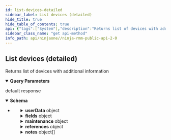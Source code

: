 ```yaml
---
id: list-devices-detailed
sidebar_label: List devices (detailed)
hide_title: true
hide_table_of_contents: true
api: {"tags":["System"],"description":"Returns list of devices with additional information","operationId":"getDevicesDetailed","parameters":[{"name":"df","in":"query","description":"Device filter","schema":{"type":"string"}},{"name":"pageSize","in":"query","schema":{"type":"integer","description":"Limit number of devices to return","format":"int32"}},{"name":"after","in":"query","schema":{"type":"integer","description":"Last Node ID from previous page","format":"int32"}}],"responses":{"default":{"description":"default response","content":{"application/json":{"schema":{"type":"array","items":{"type":"object","properties":{"id":{"type":"integer","description":"Node (Device) identifier","format":"int32"},"parentDeviceId":{"type":"integer","description":"Parent Node identifier","format":"int32"},"organizationId":{"type":"integer","description":"Organization identifier","format":"int32"},"locationId":{"type":"integer","description":"Location identifier","format":"int32"},"nodeClass":{"type":"string","description":"Node Class","enum":["WINDOWS_SERVER","WINDOWS_WORKSTATION","LINUX_WORKSTATION","MAC","ANDROID","VMWARE_VM_HOST","VMWARE_VM_GUEST","HYPERV_VMM_HOST","HYPERV_VMM_GUEST","LINUX_SERVER","MAC_SERVER","CLOUD_MONITOR_TARGET","NMS_SWITCH","NMS_ROUTER","NMS_FIREWALL","NMS_PRIVATE_NETWORK_GATEWAY","NMS_PRINTER","NMS_SCANNER","NMS_DIAL_MANAGER","NMS_WAP","NMS_IPSLA","NMS_COMPUTER","NMS_VM_HOST","NMS_APPLIANCE","NMS_OTHER","NMS_SERVER","NMS_PHONE","NMS_VIRTUAL_MACHINE","NMS_NETWORK_MANAGEMENT_AGENT"]},"nodeRoleId":{"type":"integer","description":"Node Role identifier","format":"int32"},"rolePolicyId":{"type":"integer","description":"Node Role policy ID based on organization Policy Mapping","format":"int32"},"policyId":{"type":"integer","description":"Assigned policy ID (overrides organization policy mapping)","format":"int32"},"approvalStatus":{"type":"string","description":"Approval Status","enum":["PENDING","APPROVED"]},"offline":{"type":"boolean","description":"Is Offline?"},"displayName":{"type":"string","description":"Display Name"},"systemName":{"type":"string","description":"System Name"},"dnsName":{"type":"string","description":"DNS Name"},"netbiosName":{"type":"string","description":"NETBIOS Name"},"created":{"type":"number","description":"Created","format":"double"},"lastContact":{"type":"number","description":"Last Contact","format":"double"},"lastUpdate":{"type":"number","description":"Last data submission timestamp","format":"double"},"userData":{"type":"object","additionalProperties":true,"description":"Custom attributes"},"tags":{"type":"array","description":"Tags","items":{"type":"string","description":"Tags"}},"fields":{"type":"object","additionalProperties":{"type":"object","description":"Custom Fields"},"description":"Custom Fields"},"maintenance":{"type":"object","properties":{"status":{"type":"string","description":"Maintenance mode status","enum":["PENDING","IN_MAINTENANCE","FAILED"]},"start":{"type":"number","description":"Maintenance mode start time","format":"double"},"end":{"type":"number","description":"Maintenance mode end time","format":"double"}},"description":"Maintenance mode status"},"references":{"type":"object","properties":{"organization":{"type":"object","properties":{"name":{"type":"string","description":"Organization full name"},"description":{"type":"string","description":"Organization Description"},"userData":{"type":"object","additionalProperties":true,"description":"Custom attributes"},"nodeApprovalMode":{"type":"string","description":"Device Approval Mode","enum":["AUTOMATIC","MANUAL","REJECT"]},"tags":{"type":"array","description":"Tags","items":{"type":"string","description":"Tags"}},"fields":{"type":"object","additionalProperties":{"type":"object","description":"Custom Fields"},"description":"Custom Fields"},"id":{"type":"integer","description":"Organization identifier","format":"int32"}}},"location":{"type":"object","properties":{"name":{"type":"string","description":"Location name"},"address":{"type":"string","description":"Address"},"description":{"type":"string","description":"Description"},"userData":{"type":"object","additionalProperties":true,"description":"Custom attributes"},"tags":{"type":"array","description":"Tags","items":{"type":"string","description":"Tags"}},"fields":{"type":"object","additionalProperties":{"type":"object","description":"Custom Fields"},"description":"Custom Fields"},"id":{"type":"integer","description":"Location identifier","format":"int32"}},"description":"Location"},"rolePolicy":{"type":"object","properties":{"id":{"type":"integer","description":"Policy identifier","format":"int32"},"parentPolicyId":{"type":"integer","description":"Parent Policy identifier","format":"int32"},"name":{"type":"string","description":"Name"},"description":{"type":"string","description":"Description"},"nodeClass":{"type":"string","description":"Node Class","enum":["WINDOWS_SERVER","WINDOWS_WORKSTATION","LINUX_WORKSTATION","MAC","ANDROID","VMWARE_VM_HOST","VMWARE_VM_GUEST","HYPERV_VMM_HOST","HYPERV_VMM_GUEST","LINUX_SERVER","MAC_SERVER","CLOUD_MONITOR_TARGET","NMS_SWITCH","NMS_ROUTER","NMS_FIREWALL","NMS_PRIVATE_NETWORK_GATEWAY","NMS_PRINTER","NMS_SCANNER","NMS_DIAL_MANAGER","NMS_WAP","NMS_IPSLA","NMS_COMPUTER","NMS_VM_HOST","NMS_APPLIANCE","NMS_OTHER","NMS_SERVER","NMS_PHONE","NMS_VIRTUAL_MACHINE","NMS_NETWORK_MANAGEMENT_AGENT"]},"updated":{"type":"number","description":"Last update timestamp","format":"double"},"nodeClassDefault":{"type":"boolean","description":"Is Default Policy for Node Class"},"tags":{"type":"array","description":"Tags","items":{"type":"string","description":"Tags"}},"fields":{"type":"object","additionalProperties":{"type":"object","description":"Custom Fields"},"description":"Custom Fields"}},"description":"Assigned policy ID (overrides organization policy mapping)"},"policy":{"type":"object","properties":{"id":{"type":"integer","description":"Policy identifier","format":"int32"},"parentPolicyId":{"type":"integer","description":"Parent Policy identifier","format":"int32"},"name":{"type":"string","description":"Name"},"description":{"type":"string","description":"Description"},"nodeClass":{"type":"string","description":"Node Class","enum":["WINDOWS_SERVER","WINDOWS_WORKSTATION","LINUX_WORKSTATION","MAC","ANDROID","VMWARE_VM_HOST","VMWARE_VM_GUEST","HYPERV_VMM_HOST","HYPERV_VMM_GUEST","LINUX_SERVER","MAC_SERVER","CLOUD_MONITOR_TARGET","NMS_SWITCH","NMS_ROUTER","NMS_FIREWALL","NMS_PRIVATE_NETWORK_GATEWAY","NMS_PRINTER","NMS_SCANNER","NMS_DIAL_MANAGER","NMS_WAP","NMS_IPSLA","NMS_COMPUTER","NMS_VM_HOST","NMS_APPLIANCE","NMS_OTHER","NMS_SERVER","NMS_PHONE","NMS_VIRTUAL_MACHINE","NMS_NETWORK_MANAGEMENT_AGENT"]},"updated":{"type":"number","description":"Last update timestamp","format":"double"},"nodeClassDefault":{"type":"boolean","description":"Is Default Policy for Node Class"},"tags":{"type":"array","description":"Tags","items":{"type":"string","description":"Tags"}},"fields":{"type":"object","additionalProperties":{"type":"object","description":"Custom Fields"},"description":"Custom Fields"}},"description":"Assigned policy ID (overrides organization policy mapping)"},"role":{"type":"object","properties":{"id":{"type":"integer","description":"Device Role identifier","format":"int32"},"name":{"type":"string","description":"Name"},"description":{"type":"string","description":"Description"},"nodeClass":{"type":"string","description":"Node Class","enum":["WINDOWS_SERVER","WINDOWS_WORKSTATION","LINUX_WORKSTATION","MAC","ANDROID","VMWARE_VM_HOST","VMWARE_VM_GUEST","HYPERV_VMM_HOST","HYPERV_VMM_GUEST","LINUX_SERVER","MAC_SERVER","CLOUD_MONITOR_TARGET","NMS_SWITCH","NMS_ROUTER","NMS_FIREWALL","NMS_PRIVATE_NETWORK_GATEWAY","NMS_PRINTER","NMS_SCANNER","NMS_DIAL_MANAGER","NMS_WAP","NMS_IPSLA","NMS_COMPUTER","NMS_VM_HOST","NMS_APPLIANCE","NMS_OTHER","NMS_SERVER","NMS_PHONE","NMS_VIRTUAL_MACHINE","NMS_NETWORK_MANAGEMENT_AGENT"]},"custom":{"type":"boolean","description":"Is custom node role?"},"chassisType":{"type":"string","description":"Chassis Type","enum":["UNKNOWN","DESKTOP","LAPTOP","MOBILE"]},"created":{"type":"number","description":"Date created","format":"double"},"tags":{"type":"array","description":"Tags","items":{"type":"string","description":"Tags"}},"fields":{"type":"object","additionalProperties":{"type":"object","description":"Custom Fields"},"description":"Custom Fields"}},"description":"Device Role"}},"description":"Expanded entity references"},"ipAddresses":{"type":"array","description":"Device IP addresses","items":{"type":"string","description":"Device IP addresses"}},"macAddresses":{"type":"array","description":"Device MAC addresses","items":{"type":"string","description":"Device MAC addresses"}},"publicIP":{"type":"string","description":"Device Public IP Address"},"notes":{"type":"array","description":"Device Notes","items":{"type":"object","properties":{"text":{"type":"string","description":"Note text"}},"description":"Device Notes"}},"deviceType":{"type":"string"}},"discriminator":{"propertyName":"deviceType"}}}}}}},"method":"get","path":"/api/v2/devices-detailed","servers":[{"url":"https://eu.ninjarmm.com","description":"EU instance"},{"url":"https://app.ninjarmm.com","description":"US instance"},{"url":"https://oc.ninjarmm.com","description":"Oceania instance"}],"security":[{"oauth2":["monitoring","Management","control"]},{"sessionKey":["monitoring","Management","control"]},{"bearer":["monitoring","Management","control"]}],"securitySchemes":{"oauth2":{"type":"oauth2","flows":{"authorizationCode":{"authorizationUrl":"/ws/oauth/authorize","tokenUrl":"/ws/oauth/token","scopes":{"monitoring":"Monitoring APIs","Management":"Management APIs"}},"clientCredentials":{"tokenUrl":"/ws/oauth/token","scopes":{"monitoring":"Monitoring APIs","Management":"Management APIs"}}}},"sessionKey":{"type":"apiKey","name":"sessionKey","in":"cookie"},"bearer":{"type":"http","scheme":"bearer"}},"info":{"title":"Ninja RMM Public API 2.0","description":"Ninja RMM Public API documentation. <br><br>\nSee also: <br> \n<a href=\"https://resources.ninjarmm.com/API/Ninja+RMM+Public+API+v2.0.5+Device+Filter+Syntax.pdf\">Device Filter syntax</a><br>\n<a href=\"https://resources.ninjarmm.com/API/Ninja+RMM+Public+API+v2.0.5+Webhooks.pdf\">Webhooks</a>","contact":{"email":"api@ninjarmm.com"},"version":"2.0.9-draft"},"postman":{"name":"List devices (detailed)","description":{"content":"Returns list of devices with additional information","type":"text/plain"},"url":{"path":["api","v2","devices-detailed"],"host":["{{baseUrl}}"],"query":[{"disabled":false,"description":{"content":"Device filter","type":"text/plain"},"key":"df","value":""},{"disabled":false,"key":"pageSize","value":""},{"disabled":false,"key":"after","value":""}],"variable":[]},"header":[{"key":"Accept","value":"application/json"}],"method":"GET"}}
sidebar_class_name: "get api-method"
info_path: api/ninjaone//ninja-rmm-public-api-2-0
---
```



## List devices (detailed)



Returns list of devices with additional information

<details style={{"marginBottom":"1rem"}} data-collapsed={false} open={true}><summary style={{}}><strong>Query Parameters</strong></summary><div><ul><ParamsItem className={"paramsItem"} param={{"name":"df","in":"query","description":"Device filter","schema":{"type":"string"}}}></ParamsItem><ParamsItem className={"paramsItem"} param={{"name":"pageSize","in":"query","schema":{"type":"integer","description":"Limit number of devices to return","format":"int32"}}}></ParamsItem><ParamsItem className={"paramsItem"} param={{"name":"after","in":"query","schema":{"type":"integer","description":"Last Node ID from previous page","format":"int32"}}}></ParamsItem></ul></div></details><div><ApiTabs><TabItem label={"default"} value={"default"}><div>

default response

</div><div><details style={{}} data-collapsed={false} open={true}><summary style={{"textAlign":"left"}}><strong>Schema</strong></summary><div style={{"textAlign":"left","marginLeft":"1rem"}}></div><ul style={{"marginLeft":"1rem"}}><li><div><ul><SchemaItem collapsible={false} name={"id"} required={false} schemaDescription={"Node (Device) identifier"} schemaName={"int32"} qualifierMessage={undefined}></SchemaItem><SchemaItem collapsible={false} name={"parentDeviceId"} required={false} schemaDescription={"Parent Node identifier"} schemaName={"int32"} qualifierMessage={undefined}></SchemaItem><SchemaItem collapsible={false} name={"organizationId"} required={false} schemaDescription={"Organization identifier"} schemaName={"int32"} qualifierMessage={undefined}></SchemaItem><SchemaItem collapsible={false} name={"locationId"} required={false} schemaDescription={"Location identifier"} schemaName={"int32"} qualifierMessage={undefined}></SchemaItem><SchemaItem collapsible={false} name={"nodeClass"} required={false} schemaDescription={"Node Class"} schemaName={"string"} qualifierMessage={"**Possible values:** [`WINDOWS_SERVER`, `WINDOWS_WORKSTATION`, `LINUX_WORKSTATION`, `MAC`, `ANDROID`, `VMWARE_VM_HOST`, `VMWARE_VM_GUEST`, `HYPERV_VMM_HOST`, `HYPERV_VMM_GUEST`, `LINUX_SERVER`, `MAC_SERVER`, `CLOUD_MONITOR_TARGET`, `NMS_SWITCH`, `NMS_ROUTER`, `NMS_FIREWALL`, `NMS_PRIVATE_NETWORK_GATEWAY`, `NMS_PRINTER`, `NMS_SCANNER`, `NMS_DIAL_MANAGER`, `NMS_WAP`, `NMS_IPSLA`, `NMS_COMPUTER`, `NMS_VM_HOST`, `NMS_APPLIANCE`, `NMS_OTHER`, `NMS_SERVER`, `NMS_PHONE`, `NMS_VIRTUAL_MACHINE`, `NMS_NETWORK_MANAGEMENT_AGENT`]"}></SchemaItem><SchemaItem collapsible={false} name={"nodeRoleId"} required={false} schemaDescription={"Node Role identifier"} schemaName={"int32"} qualifierMessage={undefined}></SchemaItem><SchemaItem collapsible={false} name={"rolePolicyId"} required={false} schemaDescription={"Node Role policy ID based on organization Policy Mapping"} schemaName={"int32"} qualifierMessage={undefined}></SchemaItem><SchemaItem collapsible={false} name={"policyId"} required={false} schemaDescription={"Assigned policy ID (overrides organization policy mapping)"} schemaName={"int32"} qualifierMessage={undefined}></SchemaItem><SchemaItem collapsible={false} name={"approvalStatus"} required={false} schemaDescription={"Approval Status"} schemaName={"string"} qualifierMessage={"**Possible values:** [`PENDING`, `APPROVED`]"}></SchemaItem><SchemaItem collapsible={false} name={"offline"} required={false} schemaDescription={"Is Offline?"} schemaName={"boolean"} qualifierMessage={undefined}></SchemaItem><SchemaItem collapsible={false} name={"displayName"} required={false} schemaDescription={"Display Name"} schemaName={"string"} qualifierMessage={undefined}></SchemaItem><SchemaItem collapsible={false} name={"systemName"} required={false} schemaDescription={"System Name"} schemaName={"string"} qualifierMessage={undefined}></SchemaItem><SchemaItem collapsible={false} name={"dnsName"} required={false} schemaDescription={"DNS Name"} schemaName={"string"} qualifierMessage={undefined}></SchemaItem><SchemaItem collapsible={false} name={"netbiosName"} required={false} schemaDescription={"NETBIOS Name"} schemaName={"string"} qualifierMessage={undefined}></SchemaItem><SchemaItem collapsible={false} name={"created"} required={false} schemaDescription={"Created"} schemaName={"double"} qualifierMessage={undefined}></SchemaItem><SchemaItem collapsible={false} name={"lastContact"} required={false} schemaDescription={"Last Contact"} schemaName={"double"} qualifierMessage={undefined}></SchemaItem><SchemaItem collapsible={false} name={"lastUpdate"} required={false} schemaDescription={"Last data submission timestamp"} schemaName={"double"} qualifierMessage={undefined}></SchemaItem><SchemaItem collapsible={true} className={"schemaItem"}><details style={{}}><summary style={{}}><strong>userData</strong><span style={{"opacity":"0.6"}}> object</span></summary><div style={{"marginLeft":"1rem"}}><div style={{"marginTop":".5rem","marginBottom":".5rem"}}>

Custom attributes

</div></div></details></SchemaItem><SchemaItem collapsible={false} name={"tags"} required={false} schemaDescription={"Tags"} schemaName={"string[]"} qualifierMessage={undefined}></SchemaItem><SchemaItem collapsible={true} className={"schemaItem"}><details style={{}}><summary style={{}}><strong>fields</strong><span style={{"opacity":"0.6"}}> object</span></summary><div style={{"marginLeft":"1rem"}}><div style={{"marginTop":".5rem","marginBottom":".5rem"}}>

Custom Fields

</div></div></details></SchemaItem><SchemaItem collapsible={true} className={"schemaItem"}><details style={{}}><summary style={{}}><strong>maintenance</strong><span style={{"opacity":"0.6"}}> object</span></summary><div style={{"marginLeft":"1rem"}}><div style={{"marginTop":".5rem","marginBottom":".5rem"}}>

Maintenance mode status

</div><ul><SchemaItem collapsible={false} name={"status"} required={false} schemaDescription={"Maintenance mode status"} schemaName={"string"} qualifierMessage={"**Possible values:** [`PENDING`, `IN_MAINTENANCE`, `FAILED`]"}></SchemaItem><SchemaItem collapsible={false} name={"start"} required={false} schemaDescription={"Maintenance mode start time"} schemaName={"double"} qualifierMessage={undefined}></SchemaItem><SchemaItem collapsible={false} name={"end"} required={false} schemaDescription={"Maintenance mode end time"} schemaName={"double"} qualifierMessage={undefined}></SchemaItem></ul></div></details></SchemaItem><SchemaItem collapsible={true} className={"schemaItem"}><details style={{}}><summary style={{}}><strong>references</strong><span style={{"opacity":"0.6"}}> object</span></summary><div style={{"marginLeft":"1rem"}}><div style={{"marginTop":".5rem","marginBottom":".5rem"}}>

Expanded entity references

</div><ul><SchemaItem collapsible={true} className={"schemaItem"}><details style={{}}><summary style={{}}><strong>organization</strong><span style={{"opacity":"0.6"}}> object</span></summary><div style={{"marginLeft":"1rem"}}><ul><SchemaItem collapsible={false} name={"name"} required={false} schemaDescription={"Organization full name"} schemaName={"string"} qualifierMessage={undefined}></SchemaItem><SchemaItem collapsible={false} name={"description"} required={false} schemaDescription={"Organization Description"} schemaName={"string"} qualifierMessage={undefined}></SchemaItem><SchemaItem collapsible={true} className={"schemaItem"}><details style={{}}><summary style={{}}><strong>userData</strong><span style={{"opacity":"0.6"}}> object</span></summary><div style={{"marginLeft":"1rem"}}><div style={{"marginTop":".5rem","marginBottom":".5rem"}}>

Custom attributes

</div></div></details></SchemaItem><SchemaItem collapsible={false} name={"nodeApprovalMode"} required={false} schemaDescription={"Device Approval Mode"} schemaName={"string"} qualifierMessage={"**Possible values:** [`AUTOMATIC`, `MANUAL`, `REJECT`]"}></SchemaItem><SchemaItem collapsible={false} name={"tags"} required={false} schemaDescription={"Tags"} schemaName={"string[]"} qualifierMessage={undefined}></SchemaItem><SchemaItem collapsible={true} className={"schemaItem"}><details style={{}}><summary style={{}}><strong>fields</strong><span style={{"opacity":"0.6"}}> object</span></summary><div style={{"marginLeft":"1rem"}}><div style={{"marginTop":".5rem","marginBottom":".5rem"}}>

Custom Fields

</div></div></details></SchemaItem><SchemaItem collapsible={false} name={"id"} required={false} schemaDescription={"Organization identifier"} schemaName={"int32"} qualifierMessage={undefined}></SchemaItem></ul></div></details></SchemaItem><SchemaItem collapsible={true} className={"schemaItem"}><details style={{}}><summary style={{}}><strong>location</strong><span style={{"opacity":"0.6"}}> object</span></summary><div style={{"marginLeft":"1rem"}}><div style={{"marginTop":".5rem","marginBottom":".5rem"}}>

Location

</div><ul><SchemaItem collapsible={false} name={"name"} required={false} schemaDescription={"Location name"} schemaName={"string"} qualifierMessage={undefined}></SchemaItem><SchemaItem collapsible={false} name={"address"} required={false} schemaDescription={"Address"} schemaName={"string"} qualifierMessage={undefined}></SchemaItem><SchemaItem collapsible={false} name={"description"} required={false} schemaDescription={"Description"} schemaName={"string"} qualifierMessage={undefined}></SchemaItem><SchemaItem collapsible={true} className={"schemaItem"}><details style={{}}><summary style={{}}><strong>userData</strong><span style={{"opacity":"0.6"}}> object</span></summary><div style={{"marginLeft":"1rem"}}><div style={{"marginTop":".5rem","marginBottom":".5rem"}}>

Custom attributes

</div></div></details></SchemaItem><SchemaItem collapsible={false} name={"tags"} required={false} schemaDescription={"Tags"} schemaName={"string[]"} qualifierMessage={undefined}></SchemaItem><SchemaItem collapsible={true} className={"schemaItem"}><details style={{}}><summary style={{}}><strong>fields</strong><span style={{"opacity":"0.6"}}> object</span></summary><div style={{"marginLeft":"1rem"}}><div style={{"marginTop":".5rem","marginBottom":".5rem"}}>

Custom Fields

</div></div></details></SchemaItem><SchemaItem collapsible={false} name={"id"} required={false} schemaDescription={"Location identifier"} schemaName={"int32"} qualifierMessage={undefined}></SchemaItem></ul></div></details></SchemaItem><SchemaItem collapsible={true} className={"schemaItem"}><details style={{}}><summary style={{}}><strong>rolePolicy</strong><span style={{"opacity":"0.6"}}> object</span></summary><div style={{"marginLeft":"1rem"}}><div style={{"marginTop":".5rem","marginBottom":".5rem"}}>

Assigned policy ID (overrides organization policy mapping)

</div><ul><SchemaItem collapsible={false} name={"id"} required={false} schemaDescription={"Policy identifier"} schemaName={"int32"} qualifierMessage={undefined}></SchemaItem><SchemaItem collapsible={false} name={"parentPolicyId"} required={false} schemaDescription={"Parent Policy identifier"} schemaName={"int32"} qualifierMessage={undefined}></SchemaItem><SchemaItem collapsible={false} name={"name"} required={false} schemaDescription={"Name"} schemaName={"string"} qualifierMessage={undefined}></SchemaItem><SchemaItem collapsible={false} name={"description"} required={false} schemaDescription={"Description"} schemaName={"string"} qualifierMessage={undefined}></SchemaItem><SchemaItem collapsible={false} name={"nodeClass"} required={false} schemaDescription={"Node Class"} schemaName={"string"} qualifierMessage={"**Possible values:** [`WINDOWS_SERVER`, `WINDOWS_WORKSTATION`, `LINUX_WORKSTATION`, `MAC`, `ANDROID`, `VMWARE_VM_HOST`, `VMWARE_VM_GUEST`, `HYPERV_VMM_HOST`, `HYPERV_VMM_GUEST`, `LINUX_SERVER`, `MAC_SERVER`, `CLOUD_MONITOR_TARGET`, `NMS_SWITCH`, `NMS_ROUTER`, `NMS_FIREWALL`, `NMS_PRIVATE_NETWORK_GATEWAY`, `NMS_PRINTER`, `NMS_SCANNER`, `NMS_DIAL_MANAGER`, `NMS_WAP`, `NMS_IPSLA`, `NMS_COMPUTER`, `NMS_VM_HOST`, `NMS_APPLIANCE`, `NMS_OTHER`, `NMS_SERVER`, `NMS_PHONE`, `NMS_VIRTUAL_MACHINE`, `NMS_NETWORK_MANAGEMENT_AGENT`]"}></SchemaItem><SchemaItem collapsible={false} name={"updated"} required={false} schemaDescription={"Last update timestamp"} schemaName={"double"} qualifierMessage={undefined}></SchemaItem><SchemaItem collapsible={false} name={"nodeClassDefault"} required={false} schemaDescription={"Is Default Policy for Node Class"} schemaName={"boolean"} qualifierMessage={undefined}></SchemaItem><SchemaItem collapsible={false} name={"tags"} required={false} schemaDescription={"Tags"} schemaName={"string[]"} qualifierMessage={undefined}></SchemaItem><SchemaItem collapsible={true} className={"schemaItem"}><details style={{}}><summary style={{}}><strong>fields</strong><span style={{"opacity":"0.6"}}> object</span></summary><div style={{"marginLeft":"1rem"}}><div style={{"marginTop":".5rem","marginBottom":".5rem"}}>

Custom Fields

</div></div></details></SchemaItem></ul></div></details></SchemaItem><SchemaItem collapsible={true} className={"schemaItem"}><details style={{}}><summary style={{}}><strong>policy</strong><span style={{"opacity":"0.6"}}> object</span></summary><div style={{"marginLeft":"1rem"}}><div style={{"marginTop":".5rem","marginBottom":".5rem"}}>

Assigned policy ID (overrides organization policy mapping)

</div><ul><SchemaItem collapsible={false} name={"id"} required={false} schemaDescription={"Policy identifier"} schemaName={"int32"} qualifierMessage={undefined}></SchemaItem><SchemaItem collapsible={false} name={"parentPolicyId"} required={false} schemaDescription={"Parent Policy identifier"} schemaName={"int32"} qualifierMessage={undefined}></SchemaItem><SchemaItem collapsible={false} name={"name"} required={false} schemaDescription={"Name"} schemaName={"string"} qualifierMessage={undefined}></SchemaItem><SchemaItem collapsible={false} name={"description"} required={false} schemaDescription={"Description"} schemaName={"string"} qualifierMessage={undefined}></SchemaItem><SchemaItem collapsible={false} name={"nodeClass"} required={false} schemaDescription={"Node Class"} schemaName={"string"} qualifierMessage={"**Possible values:** [`WINDOWS_SERVER`, `WINDOWS_WORKSTATION`, `LINUX_WORKSTATION`, `MAC`, `ANDROID`, `VMWARE_VM_HOST`, `VMWARE_VM_GUEST`, `HYPERV_VMM_HOST`, `HYPERV_VMM_GUEST`, `LINUX_SERVER`, `MAC_SERVER`, `CLOUD_MONITOR_TARGET`, `NMS_SWITCH`, `NMS_ROUTER`, `NMS_FIREWALL`, `NMS_PRIVATE_NETWORK_GATEWAY`, `NMS_PRINTER`, `NMS_SCANNER`, `NMS_DIAL_MANAGER`, `NMS_WAP`, `NMS_IPSLA`, `NMS_COMPUTER`, `NMS_VM_HOST`, `NMS_APPLIANCE`, `NMS_OTHER`, `NMS_SERVER`, `NMS_PHONE`, `NMS_VIRTUAL_MACHINE`, `NMS_NETWORK_MANAGEMENT_AGENT`]"}></SchemaItem><SchemaItem collapsible={false} name={"updated"} required={false} schemaDescription={"Last update timestamp"} schemaName={"double"} qualifierMessage={undefined}></SchemaItem><SchemaItem collapsible={false} name={"nodeClassDefault"} required={false} schemaDescription={"Is Default Policy for Node Class"} schemaName={"boolean"} qualifierMessage={undefined}></SchemaItem><SchemaItem collapsible={false} name={"tags"} required={false} schemaDescription={"Tags"} schemaName={"string[]"} qualifierMessage={undefined}></SchemaItem><SchemaItem collapsible={true} className={"schemaItem"}><details style={{}}><summary style={{}}><strong>fields</strong><span style={{"opacity":"0.6"}}> object</span></summary><div style={{"marginLeft":"1rem"}}><div style={{"marginTop":".5rem","marginBottom":".5rem"}}>

Custom Fields

</div></div></details></SchemaItem></ul></div></details></SchemaItem><SchemaItem collapsible={true} className={"schemaItem"}><details style={{}}><summary style={{}}><strong>role</strong><span style={{"opacity":"0.6"}}> object</span></summary><div style={{"marginLeft":"1rem"}}><div style={{"marginTop":".5rem","marginBottom":".5rem"}}>

Device Role

</div><ul><SchemaItem collapsible={false} name={"id"} required={false} schemaDescription={"Device Role identifier"} schemaName={"int32"} qualifierMessage={undefined}></SchemaItem><SchemaItem collapsible={false} name={"name"} required={false} schemaDescription={"Name"} schemaName={"string"} qualifierMessage={undefined}></SchemaItem><SchemaItem collapsible={false} name={"description"} required={false} schemaDescription={"Description"} schemaName={"string"} qualifierMessage={undefined}></SchemaItem><SchemaItem collapsible={false} name={"nodeClass"} required={false} schemaDescription={"Node Class"} schemaName={"string"} qualifierMessage={"**Possible values:** [`WINDOWS_SERVER`, `WINDOWS_WORKSTATION`, `LINUX_WORKSTATION`, `MAC`, `ANDROID`, `VMWARE_VM_HOST`, `VMWARE_VM_GUEST`, `HYPERV_VMM_HOST`, `HYPERV_VMM_GUEST`, `LINUX_SERVER`, `MAC_SERVER`, `CLOUD_MONITOR_TARGET`, `NMS_SWITCH`, `NMS_ROUTER`, `NMS_FIREWALL`, `NMS_PRIVATE_NETWORK_GATEWAY`, `NMS_PRINTER`, `NMS_SCANNER`, `NMS_DIAL_MANAGER`, `NMS_WAP`, `NMS_IPSLA`, `NMS_COMPUTER`, `NMS_VM_HOST`, `NMS_APPLIANCE`, `NMS_OTHER`, `NMS_SERVER`, `NMS_PHONE`, `NMS_VIRTUAL_MACHINE`, `NMS_NETWORK_MANAGEMENT_AGENT`]"}></SchemaItem><SchemaItem collapsible={false} name={"custom"} required={false} schemaDescription={"Is custom node role?"} schemaName={"boolean"} qualifierMessage={undefined}></SchemaItem><SchemaItem collapsible={false} name={"chassisType"} required={false} schemaDescription={"Chassis Type"} schemaName={"string"} qualifierMessage={"**Possible values:** [`UNKNOWN`, `DESKTOP`, `LAPTOP`, `MOBILE`]"}></SchemaItem><SchemaItem collapsible={false} name={"created"} required={false} schemaDescription={"Date created"} schemaName={"double"} qualifierMessage={undefined}></SchemaItem><SchemaItem collapsible={false} name={"tags"} required={false} schemaDescription={"Tags"} schemaName={"string[]"} qualifierMessage={undefined}></SchemaItem><SchemaItem collapsible={true} className={"schemaItem"}><details style={{}}><summary style={{}}><strong>fields</strong><span style={{"opacity":"0.6"}}> object</span></summary><div style={{"marginLeft":"1rem"}}><div style={{"marginTop":".5rem","marginBottom":".5rem"}}>

Custom Fields

</div></div></details></SchemaItem></ul></div></details></SchemaItem></ul></div></details></SchemaItem><SchemaItem collapsible={false} name={"ipAddresses"} required={false} schemaDescription={"Device IP addresses"} schemaName={"string[]"} qualifierMessage={undefined}></SchemaItem><SchemaItem collapsible={false} name={"macAddresses"} required={false} schemaDescription={"Device MAC addresses"} schemaName={"string[]"} qualifierMessage={undefined}></SchemaItem><SchemaItem collapsible={false} name={"publicIP"} required={false} schemaDescription={"Device Public IP Address"} schemaName={"string"} qualifierMessage={undefined}></SchemaItem><SchemaItem collapsible={true} className={"schemaItem"}><details style={{}}><summary style={{}}><strong>notes</strong><span style={{"opacity":"0.6"}}> object[]</span></summary><div style={{"marginLeft":"1rem"}}><div style={{"marginTop":".5rem","marginBottom":".5rem"}}>

Device Notes

</div><ul><SchemaItem collapsible={false} name={"text"} required={false} schemaDescription={"Note text"} schemaName={"string"} qualifierMessage={undefined}></SchemaItem></ul></div></details></SchemaItem><SchemaItem collapsible={false} name={"deviceType"} required={false} schemaDescription={undefined} schemaName={"string"} qualifierMessage={undefined}></SchemaItem></ul></div></li></ul></details></div></TabItem></ApiTabs></div>
      